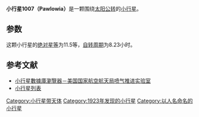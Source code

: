 {{Infobox planet
| bgcolour = #FFFFC0
| name = 1007 Pawlowia
| symbol = 
| image = 
| caption = 
| discovery = yes
| discovery_ref = 
| discoverer = [[V._Albitzkij|V. Albitzkij]]
| discovery_site = Simeis  
| discovered = 1923年10月5日
| designations = yes
| mp_name = 
| named_after = 
| alt_names = 1923 OX
| mp_category = [[小行星帶|主帶]]
| orbit_ref = <ref>[http://ssd.jpl.nasa.gov/sbdb.cgi?sstr=1007 1007 Pawlowia (1923 OX)]</ref>
| epoch = 2013年2月6日
| aphelion = {{convert|3.007721205839459|AU|km|3|abbr=on|lk=out}}
| perihelion = {{convert|2.409297643539477|AU|km|3|abbr=on}}
| semimajor = {{convert|2.708509424689468|AU|km|3|abbr=on}}
| eccentricity = 1104710134742456
| period = 1628.148275467473 [[日|日]]<br />4.46[[儒略年|儒略年]]
| avg_speed = 
| inclination = 2.540872388492865°
| asc_node = 307.1632215665757°
| mean_anomaly = 30.52085879254456°
| arg_peri = 78.05746232151445
| satellites = 
| physical_characteristics = yes
| dimensions = 
| mass = 
| density = 
| surface_grav = 
| escape_velocity = 
| sidereal_day = 
| axial_tilt = 
| pole_ecliptic_lat = 
| pole_ecliptic_lon = 
| albedo = 
| temperatures= 
| temp_name1 = 
| mean_temp_1 = 
| max_temp_1 = 
| temp_name2 = 
| max_temp_2 = 
| spectral_type = 
| abs_magnitude = 11.5
}}

'''小行星1007（Pawlowia）'''是一颗围绕[[太阳|太阳]][[公转|公转]]的[[小行星|小行星]]。

==参数==
这颗小行星的[[绝对星等|绝对星等]]为11.5等，[[自转周期|自转周期]]为8.23小时。

==参考文献==
{{reflist}}

*[http://ssd.jpl.nasa.gov/sbdb.cgi#top 小行星數據庫瀏覽器－美国国家航空航天局喷气推进实验室] {{Wayback|url=http://ssd.jpl.nasa.gov/sbdb.cgi#top |date=20100929043420 }}
*[http://cfa-www.harvard.edu/iau/lists/NumberedMPs.txt 小行星列表] {{Wayback|url=http://cfa-www.harvard.edu/iau/lists/NumberedMPs.txt |date=20080517010638 }}

{{Minor Planet Number|[[小行星1006|小行星1006]]|[[小行星1008|小行星1008]]}}
{{小天体}}

[[Category:小行星带天体|Category:小行星带天体]]
[[Category:1923年发现的小行星|Category:1923年发现的小行星]]
[[Category:以人名命名的小行星|Category:以人名命名的小行星]]